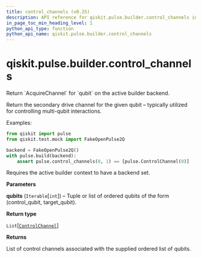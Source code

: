 ```yaml
---
title: control_channels (v0.25)
description: API reference for qiskit.pulse.builder.control_channels in qiskit v0.25
in_page_toc_min_heading_level: 1
python_api_type: function
python_api_name: qiskit.pulse.builder.control_channels
---
```


<span id="qiskit-pulse-builder-control-channels" />

# qiskit.pulse.builder.control\_channels

<Function id="qiskit.pulse.builder.control_channels" isDedicatedPage={true} github="https://github.com/qiskit/qiskit/tree/stable/0.17/qiskit/pulse/builder.py" signature="control_channels(*qubits)">
  Return `AcquireChannel` for `qubit` on the active builder backend.

  Return the secondary drive channel for the given qubit – typically utilized for controlling multi-qubit interactions.

  Examples:

  ```python
  from qiskit import pulse
  from qiskit.test.mock import FakeOpenPulse2Q

  backend = FakeOpenPulse2Q()
  with pulse.build(backend):
      assert pulse.control_channels(0, 1) == [pulse.ControlChannel(0)]
  ```

  <Admonition title="Note" type="note">
    Requires the active builder context to have a backend set.
  </Admonition>

  **Parameters**

  **qubits** (`Iterable`\[`int`]) – Tuple or list of ordered qubits of the form (control\_qubit, target\_qubit).

  **Return type**

  `List`\[[`ControlChannel`](qiskit.pulse.channels#controlchannel "qiskit.pulse.channels.ControlChannel")]

  **Returns**

  List of control channels associated with the supplied ordered list of qubits.
</Function>

